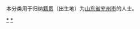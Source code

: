 {{Catnav|頁面分類|各種主題的頁面分類|依中国各省来作的分类|各地中国人|山东人|济宁人}}
{{Catnav|頁面分類|人物|各國人物|中国人|各地中国人|山东人|济宁人}}

本分类用于归纳[[籍贯|籍贯]]（出生地）为[[山东省|山东省]][[兖州市|兖州市]]的人士。

[[Category:济宁人|*]]
[[Category:兖州市|*]]